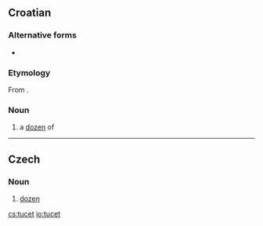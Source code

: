 ==Croatian==

===Alternative forms===
* {{l|hr|tuce}}

===Etymology===
From {{G.|hr}} {{term|Dutzend|lang=de}}.

===Noun===
{{hr-noun|m}}

# a [[dozen]] of

----
==Czech==

===Noun===
{{cs-noun|g=m}}

# [[dozen]]

[[cs:tucet]]
[[io:tucet]]